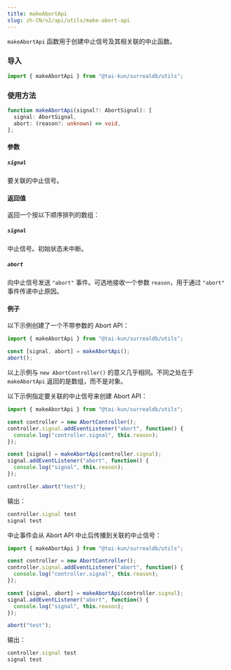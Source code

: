 ```yaml
---
title: makeAbortApi
slug: zh-CN/v2/api/utils/make-abort-api
---
```


`makeAbortApi` 函数用于创建中止信号及其相关联的中止函数。

### 导入

```ts
import { makeAbortApi } from "@tai-kun/surrealdb/utils";
```

### 使用方法

```ts
function makeAbortApi(signal?: AbortSignal): [
  signal: AbortSignal,
  abort: (reason?: unknown) => void,
];
```

#### 参数

##### `signal`

要关联的中止信号。

#### 返回值

返回一个按以下顺序排列的数组：

##### `signal`

中止信号。初始状态未中断。

##### `abort`

向中止信号发送 `"abort"` 事件。可选地接收一个参数 `reason`，用于通过 `"abort"` 事件传递中止原因。

#### 例子

以下示例创建了一个不带参数的 Abort API：

```ts
import { makeAbortApi } from "@tai-kun/surrealdb/utils";

const [signal, abort] = makeAbortApi();
abort();
```

以上示例与 `new AbortController()` 的意义几乎相同。不同之处在于 `makeAbortApi` 返回的是数组，而不是对象。

以下示例指定要关联的中止信号来创建 Abort API：

```ts
import { makeAbortApi } from "@tai-kun/surrealdb/utils";

const controller = new AbortController();
controller.signal.addEventListener("abort", function() {
  console.log("controller.signal", this.reason);
});

const [signal] = makeAbortApi(controller.signal);
signal.addEventListener("abort", function() {
  console.log("signal", this.reason);
});

controller.abort("test");
```

输出：

```js
controller.signal test
signal test
```

中止事件会从 Abort API 中止后传播到关联的中止信号：

```ts
import { makeAbortApi } from "@tai-kun/surrealdb/utils";

const controller = new AbortController();
controller.signal.addEventListener("abort", function() {
  console.log("controller.signal", this.reason);
});

const [signal, abort] = makeAbortApi(controller.signal);
signal.addEventListener("abort", function() {
  console.log("signal", this.reason);
});

abort("test");
```

输出：

```js
controller.signal test
signal test
```
